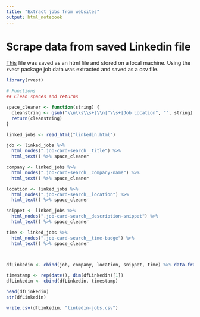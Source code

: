 ```yaml
---
title: "Extract jobs from websites"
output: html_notebook
---
```


# Scrape data from saved Linkedin file
[This](Source: https://www.linkedin.com/jobs/data-scientist-jobs/?country=nl) file was saved as an html file and stored on a local machine. Using the `rvest` package job data was extracted and saved as a csv file.

```r
library(rvest)

# Functions
## Clean spaces and returns

space_cleaner <- function(string) {
  cleanstring <- gsub("\\n\\s\\s+|\\n|^\\s+|Job Location", "", string)
  return(cleanstring)
}

linked_jobs <- read_html("linkedin.html")

job <- linked_jobs %>% 
  html_nodes(".job-card-search__title") %>%
  html_text() %>% space_cleaner

company <- linked_jobs %>% 
  html_nodes(".job-card-search__company-name") %>%
  html_text() %>% space_cleaner

location <- linked_jobs %>% 
  html_nodes(".job-card-search__location") %>%
  html_text() %>% space_cleaner

snippet <- linked_jobs %>% 
  html_nodes(".job-card-search__description-snippet") %>%
  html_text() %>% space_cleaner

time <- linked_jobs %>% 
  html_nodes(".job-card-search__time-badge") %>%
  html_text() %>% space_cleaner



dfLinkedin <- cbind(job, company, location, snippet, time) %>% data.frame(stringsAsFactors = FALSE)

timestamp <- rep(date(), dim(dfLinkedin)[1])
dfLinkedin <- cbind(dfLinkedin, timestamp)

head(dfLinkedin)
str(dfLinkedin)

write.csv(dfLinkedin, "linkedin-jobs.csv")
```

